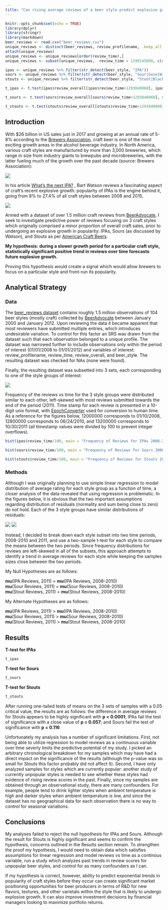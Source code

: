 ---
title: "Can rising average reviews of a beer style predict explosive growth in sales?"
---

```{r setup, include=FALSE}
knitr::opts_chunk$set(echo = TRUE)
library(dplyr)
library(stringr)
library(markdown)
beer_reviews <- read.csv("beer_reviews.csv")
unique_reviews <- distinct(beer_reviews, review_profilename, .keep_all = T)
attach(unique_reviews)
unique_reviews <- unique_reviews[order(review_time),]
unique_reviews <- subset(unique_reviews,  review_time > 1199145660, c(review_profilename, review_time, review_overall, beer_style))

ipas <- unique_reviews %>% filter(str_detect(beer_style, "IPA"))
sours <- unique_reviews %>% filter(str_detect(beer_style, "Sour|Gose|Wild|Fruit"))
stouts <- unique_reviews %>% filter(str_detect(beer_style, "Stout|Black|Porter"))

t_ipas <- t.test(ipas$review_overall[ipas$review_time>1293840060], ipas$review_overall[ipas$review_time<1293840060], mu=0, alternative = "greater")

t_sours <- t.test(sours$review_overall[sours$review_time>1293840060], sours$review_overall[sours$review_time<1293840060], mu=0, alternative = "greater")

t_stouts <- t.test(stouts$review_overall[stouts$review_time>1293840060], stouts$review_overall[stouts$review_time<1293840060], mu=0, alternative = "greater")
```

## Introduction
With \$26 billion in US sales just in 2017 and growing at an annual rate of 5-8%
according to the [Brewers
Association](https://www.brewersassociation.org/statistics/national-beer-sales-production-data/),
craft beer is one of the most exciting growth areas in the alcohol beverage
industry. In North America, various craft styles are manufactured by more than
3,000 breweries, which range in size from industry giants to brewpubs and
microbreweries, with the latter fueling much of the growth over the past decade
(source: Brewers Association):

![](brewery_growth.png)

In his article [What's the next
IPA?](https://www.brewersassociation.org/insights/the-next-ipa/) , Bart Watson
reviews a fascinating aspect of craft's recent explosive growth: popularity of
IPAs is the engine behind it, going from 8% to 27.4% of all craft styles between
2008 and 2015.

![](ipa_share.png)

Armed with a dataset of over 1.5 million craft reviews from
[BeerAdvocate](https://www.beeradvocate.com/), I seek to investigate predictive
power of reviews focusing on 3 craft styles which originally comprised a minor
proportion of overall craft sales, prior to undergoing an explosive growth in
popularity: IPAs, Sours (as discussed by Watson), and Stouts as per [American
Craft
Beers](https://www.americancraftbeer.com/stouts-now-the-uks-fastest-growing-beer-style/).  
  
**My hypothesis: during a slower growth period for a particular craft style, statistically
significant positive trend in reviews over time forecasts future explosive
growth.**

Proving this hypothesis would create a signal which would allow brewers to focus on a particular style and front-run its popularity. 


## Analytical Strategy

### Data

The [beer_reviews dataset](http://www.kaggle.com/rdoume/beerreviews) contains
roughly 1.5 million observations of 104 beer styles (mostly craft) collected by
[BeerAdvocate](http://www.beeradvocate.com) between January 2000 and January
2012. Upon reviewing the data it became apparent that most reviewers have
submitted multiple entries, which introduces undesirable variation. To control
for this factor an SRS was drawn from the dataset such that each observation
belonged to a unique profile. The dataset was narrowed further to include
observations only within the period of interest (01/01/2008 to 01/01/2012) and
variables of interest: review_profilename, review_time, review_overall, and
beer_style. The resulting dataset was checked for NAs (none were found).

Finally, the resulting dataset was subsetted into 3 sets, each corresponding to
one of the style groups of interest:

![](beer_styles.png)

Frequency of the reviews vs time for the 3 style groups were distributed similar to each other, left-skewed with most reviews submitted towards the end of the period (2011). Time stamp for each review is presented in a 10-digit unix format, with [EpochConverter](https://www.epochconverter.com) used for conversion to human time. As a reference for the figures below, 12000000 corresponds to 01/10/2008, 12800000 corresponds to 06/24/2010, and 13200000 corresponds to 10/30/2011 (all timestamp values were divided by 100 to prevent integer overflows).


```{r}
hist(ipas$review_time/100, main = "Frequency of Reviews for IPAs 2008-2011", xlab ="Time in Unix/100", ylab = "Number of Reviews")

hist(sours$review_time/100, main = "Frequency of Reviews for Sours 2008-2011", xlab ="Time in Unix/100", ylab = "Number of Reviews")

hist(stouts$review_time/100, main = "Frequency of Reviews for Stouts 2008-2011", xlab ="Time in Unix/100", ylab = "Number of Reviews")
```

### Methods 
Although I was originally planning to use simple linear regression to model distribution of average rating for each style group as a function of time, a closer analysis of the data revealed that using regression is problematic. In the figures below, it is obvious that the two important assumptions regarding distribution of residuals (normality and sum being close to zero) do not hold. Each of the 3 style groups have similar distributions of residuals: 

![](residuals_norm.png)
![](residuals_sum.png)

Instead, I decided to break down each style subset into two time periods, 2008-2010 and 2011, and use a two-sample t-test for each style to compare the means between the two periods. Since frequency distributions for reviews are left-skewed in all of the subsets, this approach attempts to identify a trend in average reviews for each style while keeping the samples sizes close between the two periods.

My Null Hypotheses are as follows:

**mu**(IPA Reviews, 2011) = **mu**(IPA Reviews, 2008-2010)  
**mu**(Sour Reviews, 2011) = **mu**(Sour Reviews, 2008-2010)  
**mu**(Stout Reviews, 2011) = **mu**(Stout Reviews, 2008-2010)

My Alternate Hypotheses are as follows:

**mu**(IPA Reviews, 2011) > **mu**(IPA Reviews, 2008-2010)  
**mu**(Sour Reviews, 2011) > **mu**(Sour Reviews, 2008-2010)  
**mu**(Stout Reviews, 2011) > **mu**(Stout Reviews, 2008-2010)

## Results

**T-test for IPAs**
```{r}
t_ipas
```

**T-test for Sours**
```{r}
t_sours
```

**T-test for Stouts**
```{r}
t_stouts
```

After running one-tailed tests of means on the 3 sets of samples with a 0.05 critical value, the results are as follows: the difference in average reviews for Stouts appears to be highly significant with **p < 0.0001**; IPAs fail the test of significance with a close value of **p = 0.057**; and Sours fail the test of significance with **p = 0.116**

Unfortunately my analysis has a number of significant limitations. First, not being able to utilize regression to model reviews as a continuous variable over time severly limits the predictive potential of my study. I picked an arbitrary chronological breakdown for my samples which may have had a direct impact on the significance of the results (although the p-value was so small for Stouts this factor probably did not affect it). Second, I have only analyzed samples for styles which are currently popular: another study of currently unpopular styles is needed to see whether these styles had evidence of rising review scores in the past. Finally, since my samples are obtained through an observational study, there are many confounders. For example, people tend to drink lighter styles when ambient temperature is high and darker styles when ambient temperature is low, and since the dataset has no geographical data for each observation there is no way to control for seasonal variations.

## Conclusions

My analyses failed to reject the null hypothesis for IPAs and Sours. Although the result for Stouts is highly significant and seems to confirm the hypothesis, concerns outlined in the Results section remain. To strengthen the proof my hypothesis, I would need to obtain data which satisfies assumptions for linear regression and model reviews vs time as a continous variable, run a study which analyzes past trends in review scores for unpopular beer styles, and control for as many confounders as I can. 

If my hypothesis is correct, however, ability to predict exponential trends in popularity of craft styles before they occur can create significant market positioning opportunities for beer producers in terms of R&D for new flavors, textures, and other varietals within the style that is likely to undergo explosive growth. It can also improve investment decisions by financial managers looking to maximize portfolio returns. 